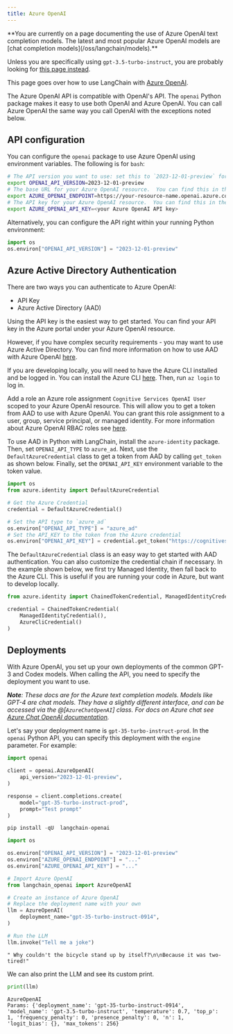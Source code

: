 ```yaml
---
title: Azure OpenAI
---
```


<Warning>
**You are currently on a page documenting the use of Azure OpenAI text completion models. The latest and most popular Azure OpenAI models are [chat completion models](/oss/langchain/models).**

Unless you are specifically using `gpt-3.5-turbo-instruct`, you are probably looking for [this page instead](/oss/integrations/chat/azure_chat_openai/).
</Warning>

This page goes over how to use LangChain with [Azure OpenAI](https://aka.ms/azure-openai).

The Azure OpenAI API is compatible with OpenAI's API.  The `openai` Python package makes it easy to use both OpenAI and Azure OpenAI.  You can call Azure OpenAI the same way you call OpenAI with the exceptions noted below.

## API configuration

You can configure the `openai` package to use Azure OpenAI using environment variables.  The following is for `bash`:

```bash
# The API version you want to use: set this to `2023-12-01-preview` for the released version.
export OPENAI_API_VERSION=2023-12-01-preview
# The base URL for your Azure OpenAI resource.  You can find this in the Azure portal under your Azure OpenAI resource.
export AZURE_OPENAI_ENDPOINT=https://your-resource-name.openai.azure.com
# The API key for your Azure OpenAI resource.  You can find this in the Azure portal under your Azure OpenAI resource.
export AZURE_OPENAI_API_KEY=<your Azure OpenAI API key>
```

Alternatively, you can configure the API right within your running Python environment:

```python
import os
os.environ["OPENAI_API_VERSION"] = "2023-12-01-preview"
```

## Azure Active Directory Authentication

There are two ways you can authenticate to Azure OpenAI:

- API Key
- Azure Active Directory (AAD)

Using the API key is the easiest way to get started. You can find your API key in the Azure portal under your Azure OpenAI resource.

However, if you have complex security requirements - you may want to use Azure Active Directory. You can find more information on how to use AAD with Azure OpenAI [here](https://learn.microsoft.com/en-us/azure/ai-services/openai/how-to/managed-identity).

If you are developing locally, you will need to have the Azure CLI installed and be logged in. You can install the Azure CLI [here](https://docs.microsoft.com/en-us/cli/azure/install-azure-cli). Then, run `az login` to log in.

Add a role an Azure role assignment `Cognitive Services OpenAI User` scoped to your Azure OpenAI resource. This will allow you to get a token from AAD to use with Azure OpenAI. You can grant this role assignment to a user, group, service principal, or managed identity. For more information about Azure OpenAI RBAC roles see [here](https://learn.microsoft.com/en-us/azure/ai-services/openai/how-to/role-based-access-control).

To use AAD in Python with LangChain, install the `azure-identity` package. Then, set `OPENAI_API_TYPE` to `azure_ad`. Next, use the `DefaultAzureCredential` class to get a token from AAD by calling `get_token` as shown below. Finally, set the `OPENAI_API_KEY` environment variable to the token value.

```python
import os
from azure.identity import DefaultAzureCredential

# Get the Azure Credential
credential = DefaultAzureCredential()

# Set the API type to `azure_ad`
os.environ["OPENAI_API_TYPE"] = "azure_ad"
# Set the API_KEY to the token from the Azure credential
os.environ["OPENAI_API_KEY"] = credential.get_token("https://cognitiveservices.azure.com/.default").token
```

The `DefaultAzureCredential` class is an easy way to get started with AAD authentication. You can also customize the credential chain if necessary. In the example shown below, we first try Managed Identity, then fall back to the Azure CLI. This is useful if you are running your code in Azure, but want to develop locally.

```python
from azure.identity import ChainedTokenCredential, ManagedIdentityCredential, AzureCliCredential

credential = ChainedTokenCredential(
    ManagedIdentityCredential(),
    AzureCliCredential()
)
```

## Deployments

With Azure OpenAI, you set up your own deployments of the common GPT-3 and Codex models.  When calling the API, you need to specify the deployment you want to use.

_**Note**: These docs are for the Azure text completion models. Models like GPT-4 are chat models. They have a slightly different interface, and can be accessed via the @[`AzureChatOpenAI`] class. For docs on Azure chat see [Azure Chat OpenAI documentation](/oss/integrations/chat/azure_chat_openai)._

Let's say your deployment name is `gpt-35-turbo-instruct-prod`.  In the `openai` Python API, you can specify this deployment with the `engine` parameter.  For example:

```python
import openai

client = openai.AzureOpenAI(
    api_version="2023-12-01-preview",
)

response = client.completions.create(
    model="gpt-35-turbo-instruct-prod",
    prompt="Test prompt"
)
```

```python
pip install -qU  langchain-openai
```

```python
import os

os.environ["OPENAI_API_VERSION"] = "2023-12-01-preview"
os.environ["AZURE_OPENAI_ENDPOINT"] = "..."
os.environ["AZURE_OPENAI_API_KEY"] = "..."
```

```python
# Import Azure OpenAI
from langchain_openai import AzureOpenAI
```

```python
# Create an instance of Azure OpenAI
# Replace the deployment name with your own
llm = AzureOpenAI(
    deployment_name="gpt-35-turbo-instruct-0914",
)
```

```python
# Run the LLM
llm.invoke("Tell me a joke")
```

```output
" Why couldn't the bicycle stand up by itself?\n\nBecause it was two-tired!"
```

We can also print the LLM and see its custom print.

```python
print(llm)
```

```output
AzureOpenAI
Params: {'deployment_name': 'gpt-35-turbo-instruct-0914', 'model_name': 'gpt-3.5-turbo-instruct', 'temperature': 0.7, 'top_p': 1, 'frequency_penalty': 0, 'presence_penalty': 0, 'n': 1, 'logit_bias': {}, 'max_tokens': 256}
```

```python

```
